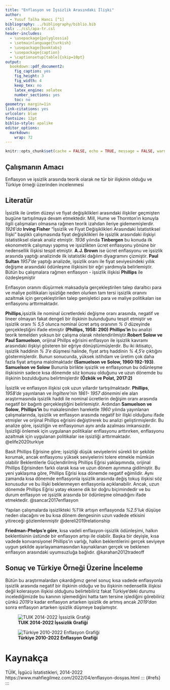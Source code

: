 ```yaml
---
title: "Enflasyon ve İşsizlik Arasındaki İlişki"
author: 
  - Yusuf Talha Hancı [^1]
bibliography: ../bibliography/biblio.bib
csl: ../csl/apa-tr.csl
header-includes:
  - \usepackage{polyglossia}
  - \setmainlanguage{turkish}
  - \usepackage{booktabs}
  - \usepackage{caption} 
  - \captionsetup[table]{skip=10pt}
output:
  bookdown::pdf_document2:
    fig_caption: yes
    fig_height: 3
    fig_width: 4
    keep_tex: no
    latex_engine: xelatex
    number_sections: yes
    toc: no
geometry: margin=1in
link-citations: yes
urlcolor: blue
fontsize: 12pt
biblio-style: apalike
editor_options: 
  markdown: 
    wrap: 72
---
```


```r
knitr::opts_chunk$set(cache = FALSE, echo = TRUE, message = FALSE, warning = FALSE)
```

<!-- ======================================================================= -->

<!-- ============================== NOTLAR ================================= -->

<!-- ======================================================================= -->

## Çalışmanın Amacı

Enflasyon ve işsizlik arasında teorik olarak ne tür bir ilişkinin olduğu
ve Türkiye örneği üzerinden incelenmesi

## Literatür

İşsizlik ile üretim düzeyi ve fiyat değişiklikleri arasındaki ilişkiler
geçmişten bugüne tartışılmaya devam etmektedir. Mill, Hume ve
Thornton'ın konuyla ilgili çalışmaları olmasına rağmen teorik izahdan
ileriye gidememişlerdir. *1926'da* **Irving Fisher** "İşsizlik ve Fiyat
Değişiklikleri Arasındaki İstatistiksel İlişki" başlıklı çalışmasında
fiyat değişiklikleri ile işsizlik arasındaki ilişkiyi istatistiksel
olarak analiz etmiştir. *1936* yılında **Tinbergen** bu konuda ilk
ekonometrik çalışmayı yapmış ve işsizlikten ücret enflasyonu yönüne bir
nedensellik ilişkisi tespit etmiştir. **A.J. Brown** ise ücret
enflasyonu ve işsizlik arasında yaptığı analizinde ilk istatistiki
dağılım diyagramını çizmiştir. **Paul Sultan** *1957'de* yaptığı
analizde, işsizlik oranı ile fiyat seviyesindeki yıllık değişme
arasındaki ödünleşme ilişkisini bir eğri yardımıyla belirlemiştir. Bütün
bu çalışmalara rağmen enflasyon - işsizlik ilişkisi **Phillips** ile
özdeşleşmiştir

Enflasyon oranını düşürmek maksadıyla gerçekleştirilen talep daraltıcı
para ve maliye politikaları işsizliğe neden olurken tam tersi işsizlik
oranını azaltmak için gerçekleştirilen talep genişletici para ve maliye
politikaları ise enflasyonu arttırmaktadır.

**Phillips**,işsizlik ile nominal ücretlerdeki değişme oranı arasında,
negatif ve lineer olmayan fakat dengeli bir ilişkinin bulunduğunu tespit
etmiştir ve işsizlik oranı *% 5,5* olunca nominal ücret artış oranının *% 0*
düzeyinde gerçekleştiğini ifade etmiştir **(Phillips, 1958: 290)**
**Phillips'in** bu analizi teorik temelden yoksun bir çalışma olarak
nitelendirilmiştir.**Robert Solow ve Paul Samuelson**, orijinal Phillps
eğrisini enflasyon ile işsizlik kavramı arasındaki ilişkiyi gösteren bir
eğriye dönüştürmüşlerdir. Bu iki iktisatçı, işsizlik haddinin *% 3'e*
düşmesi halinde, fiyat artış haddinin *% 4,5'e* çıktığını göstermişlerdir.
Bunun sonucunda, yüksek istihdam ve üretim çok daha fazla fiyat artışına
malolmaktadır **(Samuelson ve Solow, 1960:192-193)**. **Samuelson ve Solow**
Bununla birlikte işsizlik ve enflasyonun bu ödünleşme ilişkisinin sadece
kısa dönemde söz konusu olduğunu ve uzun dönemde bu ilişkinin
bozulduğunu belirtmişlerdir **(Özkök ve Polat, 2017:2)**

İşsizlik ve enflasyon ilişkisi çok uzun yıllardır tartışılmaktadır.
**Phillips**, *1958'de* yayınlanan ve *İngiltere'nin 1861- 1957 dönemini* ele
alan araştırmasında işsizlik haddi ile nominal ücretlerin değişim oranı
arasında negatif bir bağıntı gerçekleştiğini belirlemiştir. Ardından
**Samuelson ve Solow**, **Phillips'in** bu makalesinden hareketle *1960* yılında
yayınlanan çalışmalarında, işsizlik ve enflasyon arasında negatif bir
ilişki olduğunu ifade etmişler ve orijinal Phillips eğrisini
değiştirerek bu analizi geliştirmişlerdir. Bu analize göre, işsizliğin
ve enflasyonun aynı anda azalması imkansızdır. İşsizliği önlemek için
uygulanan politikalar enflasyonu arttırırken, enflasyonu azaltmak için
uygulanan politikalar ise işsizliği arttırmaktadır. @elife2020turkiye

Basit Phillips Eğrisine göre; işsizliği düşük seviyelerini sürekli bir
şekilde korumak, ancak enflasyonu yüksek seviyelerini tolere etmekle
mümkün olabilir Beklentilerle Güçlendirilmiş Phillips Eğrisi
yaklaşımında, orijinal Phillips Eğrisinden farklı olarak kısa ve uzun
dönem ayrımına gidilmiştir. Bu yeni yaklaşıma göre, Phillips Eğrisi kısa
dönemde negatif eğimlidir. Aynı zamanda kısa dönemde enflasyonla
işsizlik arasında değiş tokuş ilişkisi söz konusudur ve bu ilişki
beklenmeyen enflasyonla açıklanabilir. Ancak, uzun dönemde Phillips
Eğrisi yatay eksene dik bir doğru biçimindedir ve bu durum enflasyon ve
işsizlik arasında bir ödünleşme olmadığını ifade etmektedir.
@sancar2017enflasyon

Yapılan çalışmalarda işsizlikteki *%1'lik* artışın enflasyonda *%2.5'luk*
düşüşe neden olacağını ve bu kısa dönem dengesinin uzun vadede etkisini
yitireceği gözlemlenmiştir @dereli2019relationship

**Friedman-Phelps'e göre**, kısa vadeli enflasyon-işsizlik ödünleşimi,
halkın beklentisinin üstünde bir enflasyon artışı ile olabilir. Başka
bir deyişle, kısa vadede konvansiyonel Phillips'in varlığı, halkın
beklentilerini gerçek seviyeye uygun şekilde ayarlayamamasından
kaynaklanan gerçek ve beklenen enflasyon arasındaki uyumsuzluğa
bağlıdır. @karahan2012tradeoff

## Sonuç ve Türkiye Örneği Üzerine İnceleme

Bütün bu araştırmalardan çıkardığımız genel sonuç kısa vadede
enflasyonla işsizlik arasında negatif bir ilişkinin olduğu ve bu
ilişkinin nedensellik ilişkisi değil kolerasyon ilişkisi olduğunu
belirtebiliriz fakat Türkiye'deki durumu incelediğimizde bu kanının
işlemediğini hatta tam tersine işlediğini görebiliriz çünkü *2019'a*
kadar enflasyon artarken işsizlik de artmış ancak *2019'dan* sonra
enflasyon artarken işsizlik düşmeye başlamıştır.

![**TUIK 2014-2022 İşssizlik Grafiği**](images/chart.png)

![**Türkiye 2010-2022 Enflasyon Grafiği**](images/image.png)

\newpage

# Kaynakça {#references}

TÜİK, İşgücü İstatistikleri, 2014-2022
https://www.mahfiegilmez.com/2022/04/enflasyon-dosyas.html
::: {#refs}
:::
